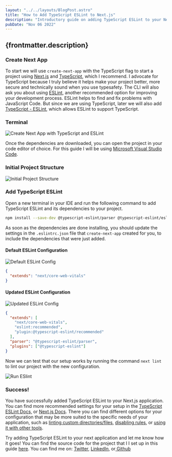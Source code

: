 ---
layout: "../../layouts/BlogPost.astro"
title: "How to Add TypeScript ESLint to Next.js"
description: "Introductory guide on adding TypeScript ESLint to your Next.js application"
pubDate: "Nov 06 2022"
---

## {frontmatter.description}

### Create Next App

To start we will use `create-next-app` with the TypeScript flag to start a project using [Next.js](https://nextjs.org/docs/getting-started) and [TypeScript](https://www.typescriptlang.org/), which I recommend. I advocate for TypeScript because I truly believe it helps make your project better, more secure and technically sound when you use typesafety. The CLI will also ask you about using [ESLint](https://eslint.org/), another recommended option for improving your development process. ESLint helps to find and fix problems with JavaScript Code. But since we are using TypeScript, later we will also add [TypeScript - ESLint](https://typescript-eslint.io/), which allows ESLint to support TypeScript.

### Terminal

![Create Next App with TypeScript and ESLint](https://ronthetech.github.io/image-repo/typescript_eslint_and_next_ts/0.png)

Once the dependencies are downloaded, you can open the project in your code editor of choice. For this guide I will be using [Microsoft Visual Studio Code](https://code.visualstudio.com/).

### Initial Project Structure

![Initial Project Structure](https://ronthetech.github.io/image-repo/typescript_eslint_and_next_ts/1.png)

### Add TypeScript ESLint

Open a new terminal in your IDE and run the following command to add TypeScript ESLint and its dependencies to your project.

```sh
npm install --save-dev @typescript-eslint/parser @typescript-eslint/eslint-plugin
```

As soon as the dependencies are done installing, you should update the settings in the `.eslintrc.json` file that `create-next-app` created for you, to include the dependencies that were just added.

#### Default ESLint Configuration

![Default ESLint Config](https://ronthetech.github.io/image-repo/typescript_eslint_and_next_ts/2.png)

```json
{
  "extends": "next/core-web-vitals"
}
```

#### Updated ESLint Configuration

![Updated ESLint Config](https://ronthetech.github.io/image-repo/typescript_eslint_and_next_ts/3.png)

```json
{
  "extends": [
    "next/core-web-vitals",
    "eslint:recommended",
    "plugin:@typescript-eslint/recommended"
  ],
  "parser": "@typescript-eslint/parser",
  "plugins": ["@typescript-eslint"]
}
```

Now we can test that our setup works by running the command `next lint` to lint our project with the new configuration.

![Run ESlint](https://ronthetech.github.io/image-repo/typescript_eslint_and_next_ts/4.png)

### Success!

You have successfully added TypeScript ESLint to your Next.js application. You can find more recommended settings for your setup in the [TypeScript ESLint Docs,](https://typescript-eslint.io/docs/#details) or [Next.js Docs](https://nextjs.org/docs/basic-features/eslint). There you can find different options for your configuration that may be more suited to the specific needs of your application, such as [linting custom directories/files](https://nextjs.org/docs/basic-features/eslint#linting-custom-directories-and-files), [disabling rules](https://nextjs.org/docs/basic-features/eslint#disabling-rules), or [using it with other tools](https://nextjs.org/docs/basic-features/eslint#usage-with-other-tools).

Try adding TypeScript ESLint to your next application and let me know how it goes! You can find the source code for the project that I I set up in this guide [here](https://github.com/ronthetech/typescript-eslint-and-nextjs-ts). You can find me on: <a href="https://github.com/ronthetech" target="_blank" >Twitter</a>, <a href="https://github.com/ronthetech" target="_blank">LinkedIn</a>, or<a href="https://github.com/ronthetech" target="_blank">
Github</a>
